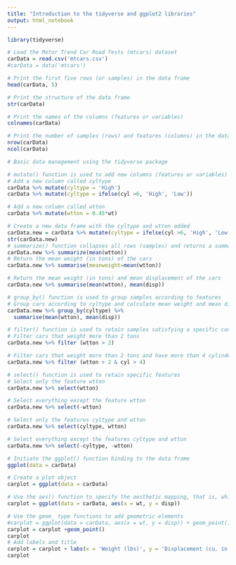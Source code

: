 ---
title: "Introduction to the tidyverse and ggplot2 libraries"
output: html_notebook
---

```{r}
library(tidyverse)
```

```{r}
# Load the Motor Trend Car Road Tests (mtcars) dataset
carData = read.csv('mtcars.csv')
#carData = data('mtcars')

# Print the first five rows (or samples) in the data frame
head(carData, 5)

# Print the structure of the data frame 
str(carData)

# Print the names of the columns (features or variables)
colnames(carData)

# Print the number of samples (rows) and features (columns) in the data frame
nrow(carData)
ncol(carData)
```

```{r}
# Basic data management using the tidyverse package

# mutate() function is used to add new columns (features or variables) or modify current ones
# Add a new column called cyltype
carData %>% mutate(cyltype = 'High')
carData %>% mutate(cyltype = ifelse(cyl >6, 'High', 'Low'))

# Add a new column called wtton
carData %>% mutate(wtton = 0.45*wt)

# Create a new data frame with the cyltype and wtton added
carData.new = carData %>% mutate(cyltype = ifelse(cyl >6, 'High', 'Low'), wtton = 0.45*wt)
str(carData.new)
# summarize() function collapses all rows (samples) and returns a summary
carData.new %>% summarize(mean(wtton))
# Return the mean weight (in tons) of the cars
carData.new %>% summarise(meanweight=mean(wtton))

# Return the mean weight (in tons) and mean displacement of the cars
carData.new %>% summarise(mean(wtton), mean(disp))

# group_by() function is used to group samples according to features
# Group cars according to cyltype and calculate mean weight and mean displacement
carData.new %>% group_by(cyltype) %>%
  summarise(mean(wtton), mean(disp))

# filter() function is used to retain samples satisfying a specific condition
# Filter cars that weight more than 2 tons
carData.new %>% filter (wtton > 2)

# Filter cars that weight more than 2 tons and have more than 4 cylinders
carData.new %>% filter (wtton > 2 & cyl > 4)

# select() function is used to retain specific features
# Select only the feature wtton
carData.new %>% select(wtton)

# Select everything except the feature wtton
carData.new %>% select(-wtton)

# Select only the features cyltype and wtton
carData.new %>% select(cyltype, wtton)

# Select everything except the features cyltype and wtton
carData.new %>% select(-cyltype, -wtton)

```

```{r}
# Initiate the ggplot() function binding to the data frame
ggplot(data = carData)

# Create a plot object
carplot = ggplot(data = carData)

# Use the aes() function to specify the aesthetic mapping, that is, which variables should be plotted
carplot = ggplot(data = carData, aes(x = wt, y = disp))

# Use the geom_ type functions to add geometric elements
#carplot = ggplot(data = carData, aes(x = wt, y = disp)) + geom_point() or
carplot = carplot +geom_point()
carplot
# Add labels and title
carplot = carplot + labs(x = 'Weight (lbs)', y = 'Displacement (cu. in.)', title = 'Weight vs. Displacement')
carplot

```

